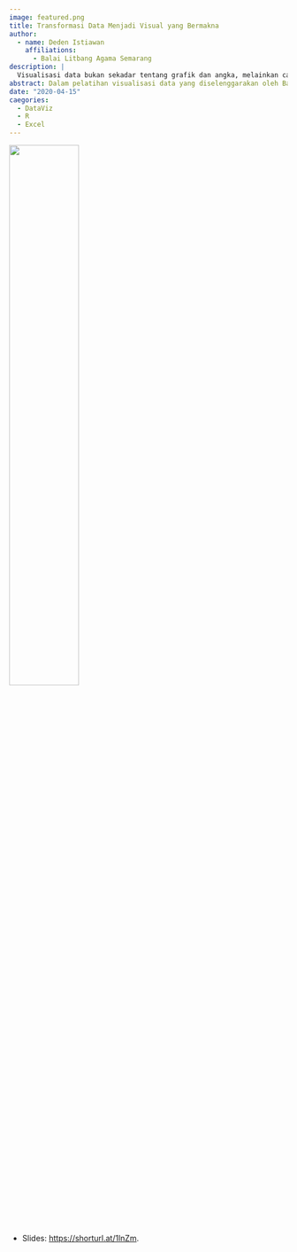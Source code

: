 ```yaml
---
image: featured.png
title: Transformasi Data Menjadi Visual yang Bermakna
author:
  - name: Deden Istiawan
    affiliations:
      - Balai Litbang Agama Semarang
description: |
  Visualisasi data bukan sekadar tentang grafik dan angka, melainkan cara untuk menyampaikan cerita yang bermakna.
abstract: Dalam pelatihan visualisasi data yang diselenggarakan oleh Balai Litbang Agama Semarang, peserta diajak untuk menguasai teknik-teknik canggih dalam mengubah data kompleks menjadi visual yang mudah dipahami dan menarik.
date: "2020-04-15"
caegories:
  - DataViz
  - R
  - Excel
---
```


![](featured.gif){fig-alt="Blas" fig-align="center" width="50%"}

- Slides: <https://shorturl.at/1lnZm>.